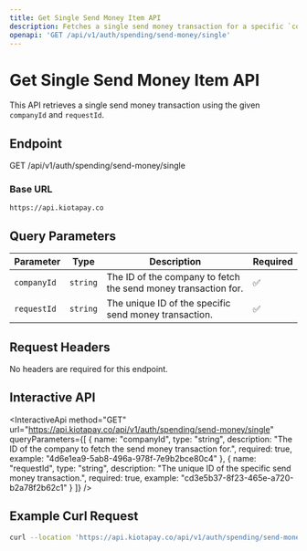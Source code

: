 ```yaml
---
title: Get Single Send Money Item API
description: Fetches a single send money transaction for a specific `companyId` and `requestId`.
openapi: 'GET /api/v1/auth/spending/send-money/single'
---
```


# Get Single Send Money Item API

This API retrieves a single send money transaction using the given `companyId` and `requestId`.

## Endpoint

GET /api/v1/auth/spending/send-money/single


### Base URL

`https://api.kiotapay.co`

## Query Parameters

| Parameter   | Type     | Description                         | Required |
|-------------|----------|-------------------------------------|----------|
| `companyId` | `string` | The ID of the company to fetch the send money transaction for. | ✅       |
| `requestId` | `string` | The unique ID of the specific send money transaction. | ✅       |

## Request Headers

No headers are required for this endpoint.

## Interactive API

<InteractiveApi
  method="GET"
  url="https://api.kiotapay.co/api/v1/auth/spending/send-money/single"
  queryParameters={[
    {
      name: "companyId",
      type: "string",
      description: "The ID of the company to fetch the send money transaction for.",
      required: true,
      example: "4d6e1ea9-5ab8-496a-978f-7e9b2bce80c4"
    },
    {
      name: "requestId",
      type: "string",
      description: "The unique ID of the specific send money transaction.",
      required: true,
      example: "cd3e5b37-8f23-465e-a720-b2a78f2b62c1"
    }
  ]}
/>

## Example Curl Request

```bash
curl --location 'https://api.kiotapay.co/api/v1/auth/spending/send-money/single?companyId=4d6e1ea9-5ab8-496a-978f-7e9b2bce80c4&requestId=cd3e5b37-8f23-465e-a720-b2a78f2b62c1'

